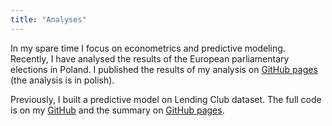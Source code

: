 ```yaml
---
title: "Analyses"
---
```


In my spare time I focus on econometrics and predictive modeling. Recently, I have analysed the results of the European parliamentary elections in Poland. I published the results of my analysis on [GitHub pages](https://jkubajek.github.io/EP2019/index) (the analysis is in polish). 

Previously, I built a predictive model on Lending Club dataset. The full code is on my [GitHub](https://github.com/jkubajek/Lending_Club) and the summary on [GitHub pages](https://jkubajek.github.io/Lending_Club/index).
